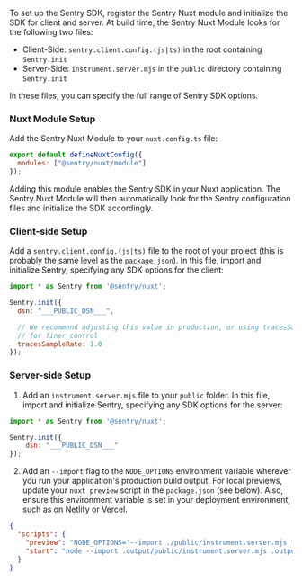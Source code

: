 To set up the Sentry SDK, register the Sentry Nuxt module and initialize the SDK for client and server. At build time, the Sentry Nuxt Module looks for the following two files:

- Client-Side: `sentry.client.config.(js|ts)` in the root containing `Sentry.init`
- Server-Side: `instrument.server.mjs` in the `public` directory containing `Sentry.init`

In these files, you can specify the full range of <PlatformLink to="/configuration/options">Sentry SDK options</PlatformLink>.


### Nuxt Module Setup

Add the Sentry Nuxt Module to your `nuxt.config.ts` file:

```javascript {filename:nuxt.config.ts}
export default defineNuxtConfig({
  modules: ["@sentry/nuxt/module"]
});
```

Adding this module enables the Sentry SDK in your Nuxt application. The Sentry Nuxt Module will then automatically look for the Sentry configuration files and initialize the SDK accordingly.


### Client-side Setup

Add a `sentry.client.config.(js|ts)` file to the root of your project (this is probably the same level as the `package.json`). In this file, import and initialize Sentry, specifying any SDK options for the client:


```javascript {filename:sentry.client.config.(js|ts)}
import * as Sentry from '@sentry/nuxt';

Sentry.init({
  dsn: "___PUBLIC_DSN___",

  // We recommend adjusting this value in production, or using tracesSampler
  // for finer control
  tracesSampleRate: 1.0
});
```

### Server-side Setup

1. Add an `instrument.server.mjs` file to your `public` folder. In this file, import and initialize Sentry, specifying any SDK options for the server:


```javascript {filename:public/instrument.server.mjs}
import * as Sentry from '@sentry/nuxt';

Sentry.init({
    dsn: "___PUBLIC_DSN___"
});
```

2. Add an `--import` flag to the `NODE_OPTIONS` environment variable wherever you run your application's production build output.
For local previews, update your `nuxt preview` script in the `package.json` (see below).
Also, ensure this environment variable is set in your deployment environment, such as on Netlify or Vercel.

```json {filename:package.json}
{
  "scripts": {
    "preview": "NODE_OPTIONS='--import ./public/instrument.server.mjs' nuxt preview",
    "start": "node --import .output/public/instrument.server.mjs .output/server/index.mjs"
  }
}
```
